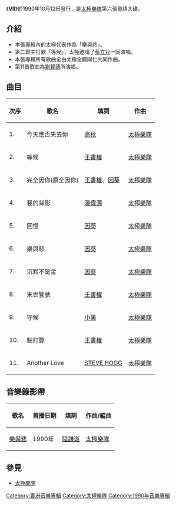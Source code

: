 {{Album infobox | <!-- See Wikipedia:WikiProject_Albums -->
|  Name        = VII
|  Type        = [[專輯|專輯]]
|  Artist      = [[太極樂隊|太極樂隊]]
|  Cover       = 
|  Background  = 
|  Released    = 1990年10月12日 
|  Recorded    = 1990年7月
|  Genre       = [[粵語流行音樂|粵語流行音樂]]
|  Label       = [[華納唱片|華納唱片]]
|  Last album  = [[沉默風暴|沉默風暴]]<br/>（1989年8月9日）
|  This album  = '''VII'''<br/>（1990年10月12日）
|  Next album  = [[一切為何|一切為何]]<br/>（1991年6月11日）
}}
《'''VII'''》於1990年10月12日發行，是[[太極樂隊|太極樂隊]]第六張粵語大碟。

==介紹==
*本張專輯內的太極代表作為「樂與悲」。
*第二首主打歌「等候」，太極邀請了[[蔡立兒|蔡立兒]]一同演唱。
*本張專輯所有歌曲全由太極全體同仁共同作曲。
*第11首歌曲為[[劉賢德|劉賢德]]所演唱。

==曲目==
{| class="wikitable"
|-
!次序
!歌名
!填詞
!作曲
|-
| 1. || 今天應否失去你 || [[高秋|高秋]] ||[[太極樂隊|太極樂隊]]
|-
| 2. || 等候 || [[王書權|王書權]] ||[[太極樂隊|太極樂隊]]
|-
| 3. || 完全因你(原全因你) || [[王書權|王書權]]、[[因葵|因葵]] || [[太極樂隊|太極樂隊]]
|-
| 4. || 我的背影  || [[潘偉源|潘偉源]] || [[太極樂隊|太極樂隊]]
|-
| 5. || 回憶 || [[因葵|因葵]] || [[太極樂隊|太極樂隊]]
|-
| 6. || 樂與悲  || [[因葵|因葵]] || [[太極樂隊|太極樂隊]]
|-
| 7. || 沉默不是金 || [[因葵|因葵]] ||[[太極樂隊|太極樂隊]]
|-
| 8. || 末世警號 || [[王書權|王書權]] || [[太極樂隊|太極樂隊]]
|-
| 9. || 守候  || [[小美|小美]] || [[太極樂隊|太極樂隊]]
|-
| 10. || 點打算   || [[王書權|王書權]] || [[太極樂隊|太極樂隊]]
|-
| 11. ||Another Love  || [[STEVE_HOGG|STEVE HOGG]] || [[太極樂隊|太極樂隊]]
|}

== 音樂錄影帶 ==
{| class="wikitable"
! 歌名 !!  首播日期 !! 填詞 !! 作曲/編曲 
|-
|[https://www.youtube.com/watch?v=u1AO-VjlXmw  樂與悲] {{Wayback|url=https://www.youtube.com/watch?v=u1AO-VjlXmw |date=20190218071615 }}||1990年||[[陸謙遊|陸謙遊]]||[[太極樂隊|太極樂隊]]
|}


==參見==
*[[太極樂隊|太極樂隊]]

{{album-stub}}
{{太極樂隊}}
[[Category:香港音樂專輯|Category:香港音樂專輯]]
[[Category:太極樂隊|Category:太極樂隊]]
[[Category:1990年音樂專輯|Category:1990年音樂專輯]]